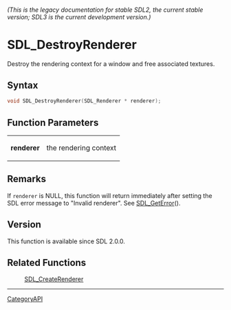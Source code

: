 ====== (This is the legacy documentation for stable SDL2, the current stable version; SDL3 is the current development version.) ======
= SDL_DestroyRenderer =

Destroy the rendering context for a window and free associated textures.

== Syntax ==

<syntaxhighlight lang='c'>
void SDL_DestroyRenderer(SDL_Renderer * renderer);
</syntaxhighlight>

== Function Parameters ==

{|
|'''renderer'''
|the rendering context
|}

== Remarks ==

If <code>renderer</code> is NULL, this function will return immediately
after setting the SDL error message to "Invalid renderer". See
[[SDL_GetError]]().

== Version ==

This function is available since SDL 2.0.0.

== Related Functions ==

:[[SDL_CreateRenderer]]

----
[[CategoryAPI]]


